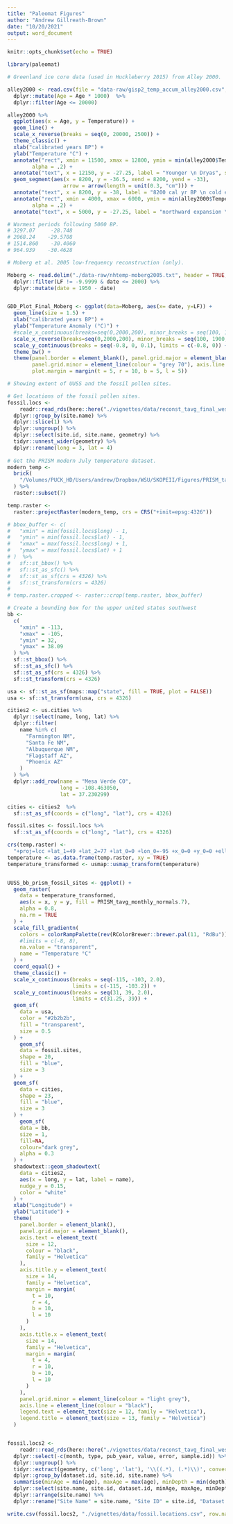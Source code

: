 ```yaml
---
title: "Paleomat Figures"
author: "Andrew Gillreath-Brown"
date: "10/20/2021"
output: word_document
---
```


```r

knitr::opts_chunk$set(echo = TRUE)

library(paleomat)

```

```r
# Greenland ice core data (used in Huckleberry 2015) from Alley 2000.

alley2000 <- read.csv(file = "data-raw/gisp2_temp_accum_alley2000.csv", header = TRUE) %>%
  dplyr::mutate(Age = Age * 1000)  %>%
  dplyr::filter(Age <= 20000) 

alley2000 %>% 
  ggplot(aes(x = Age, y = Temperature)) +
  geom_line() +
  scale_x_reverse(breaks = seq(0, 20000, 2500)) +
  theme_classic() +
  xlab("calibrated years BP") +
  ylab("Temperature °C") +
  annotate("rect", xmin = 11500, xmax = 12800, ymin = min(alley2000$Temperature) - 0.5, ymax = max(alley2000$Temperature),
        alpha = .2) +
  annotate("text", x = 12150, y = -27.25, label = "Younger \n Dryas", size = 3.5) +
  geom_segment(aes(x = 8200, y = -36.5, xend = 8200, yend = -33),
                  arrow = arrow(length = unit(0.3, "cm"))) +
  annotate("text", x = 8200, y = -38, label = "8200 cal yr BP \n cold event", size = 3 ) +
  annotate("rect", xmin = 4000, xmax = 6000, ymin = min(alley2000$Temperature) - 0.5, ymax = max(alley2000$Temperature),
        alpha = .2) +
  annotate("text", x = 5000, y = -27.25, label = "northward expansion \n of agriculture", size = 3) 

# Warmest periods following 5000 BP.
# 3297.07     -28.748
# 2068.24    -29.5708
# 1514.860    -30.4060
# 964.939    -30.4628

```


```r
# Moberg et al. 2005 low-frequency reconstruction (only).

Moberg <- read.delim("./data-raw/nhtemp-moberg2005.txt", header = TRUE, sep = "\t", dec = ".") [, 1:3] %>%
  dplyr::filter(LF != -9.9999 & date <= 2000) %>% 
  dplyr::mutate(date = 1950 - date)


GDD_Plot_Final_Moberg <- ggplot(data=Moberg, aes(x= date, y=LF)) +
  geom_line(size = 1.5) +
  xlab("calibrated years BP") +
  ylab("Temperature Anomaly (°C)") +
  #scale_x_continuous(breaks=seq(0,2000,200), minor_breaks = seq(100, 1900, 200)) + 
  scale_x_reverse(breaks=seq(0,2000,200), minor_breaks = seq(100, 1900, 200)) +
  scale_y_continuous(breaks = seq(-0.8, 0, 0.1), limits = c(-0.8, 0)) +
  theme_bw() +
  theme(panel.border = element_blank(), panel.grid.major = element_blank(), axis.text=element_text(size=12, colour = "black", family = "Helvetica"), axis.title.y = element_text(size = 14, family = "Helvetica", margin = margin(t = 10, r = 4, b = 10, l = 10)), axis.title.x = element_text(size = 14, family = "Helvetica", margin = margin(t = 4, r = 10, b = 10, l = 10)),
        panel.grid.minor = element_line(colour = "grey 70"), axis.line = element_line(colour = "black"),
        plot.margin = margin(t = 5, r = 10, b = 5, l = 5))
```

```r
# Showing extent of UUSS and the fossil pollen sites.

# Get locations of the fossil pollen sites.
fossil.locs <-
    readr::read_rds(here::here("./vignettes/data/reconst_tavg_final_west_3.rds")) %>% 
  dplyr::group_by(site.name) %>% 
  dplyr::slice(1) %>% 
  dplyr::ungroup() %>% 
  dplyr::select(site.id, site.name, geometry) %>% 
  tidyr::unnest_wider(geometry) %>% 
  dplyr::rename(long = 3, lat = 4)
  
# Get the PRISM modern July temperature dataset.
modern_temp <-
  brick(
    "/Volumes/PUCK_HD/Users/andrew/Dropbox/WSU/SKOPEII/Figures/PRISM_tavg_monthly_normals.tif"
  ) %>%
  raster::subset(7)

temp.raster <-
  raster::projectRaster(modern_temp, crs = CRS("+init=epsg:4326"))

# bbox_buffer <- c(
#   "xmin" = min(fossil.locs$long) - 1,
#   "ymin" = min(fossil.locs$lat) - 1,
#   "xmax" = max(fossil.locs$long) + 1,
#   "ymax" = max(fossil.locs$lat) + 1
# )  %>%
#   sf::st_bbox() %>%
#   sf::st_as_sfc() %>%
#   sf::st_as_sf(crs = 4326) %>%
#   sf::st_transform(crs = 4326)
# 
# temp.raster.cropped <- raster::crop(temp.raster, bbox_buffer)

# Create a bounding box for the upper united states southwest
bb <-
  c(
    "xmin" = -113,
    "xmax" = -105,
    "ymin" = 32,
    "ymax" = 38.09
  ) %>%
  sf::st_bbox() %>%
  sf::st_as_sfc() %>%
  sf::st_as_sf(crs = 4326) %>%
  sf::st_transform(crs = 4326)

usa <- sf::st_as_sf(maps::map("state", fill = TRUE, plot = FALSE))
usa <- sf::st_transform(usa, crs = 4326)

cities2 <- us.cities %>%
  dplyr::select(name, long, lat) %>%
  dplyr::filter(
    name %in% c(
      "Farmington NM",
      "Santa Fe NM",
      "Albuquerque NM",
      "Flagstaff AZ",
      "Phoenix AZ"
    )
  ) %>%
  dplyr::add_row(name = "Mesa Verde CO",
                 long = -108.463050,
                 lat = 37.230299)

cities <- cities2  %>%
  sf::st_as_sf(coords = c("long", "lat"), crs = 4326)

fossil.sites <- fossil.locs %>% 
  sf::st_as_sf(coords = c("long", "lat"), crs = 4326)

crs(temp.raster) <-
  "+proj=lcc +lat_1=49 +lat_2=77 +lat_0=0 +lon_0=-95 +x_0=0 +y_0=0 +ellps=GRS80 +datum=WGS84 +units=m +no_defs"
temperature <- as.data.frame(temp.raster, xy = TRUE)
temperature_transformed <- usmap::usmap_transform(temperature)


UUSS_bb_prism_fossil_sites <- ggplot() +
  geom_raster(
    data = temperature_transformed,
    aes(x = x, y = y, fill = PRISM_tavg_monthly_normals.7),
    alpha = 0.8,
    na.rm = TRUE
  ) +
  scale_fill_gradientn(
    colors = colorRampPalette(rev(RColorBrewer::brewer.pal(11, "RdBu")))(255),
    #limits = c(-8, 8),
    na.value = "transparent",
    name = "Temperature °C"
  ) +
  coord_equal() +
  theme_classic() +
  scale_x_continuous(breaks = seq(-115, -103, 2.0),
                     limits = c(-115, -103.2)) +
  scale_y_continuous(breaks = seq(31, 39, 2.0),
                     limits = c(31.25, 39)) +
  geom_sf(
    data = usa,
    color = "#2b2b2b",
    fill = "transparent",
    size = 0.5
  ) +
    geom_sf(
    data = fossil.sites,
    shape = 20,
    fill = "blue",
    size = 3
  ) +
  geom_sf(
    data = cities,
    shape = 23,
    fill = "blue",
    size = 3
  ) +
    geom_sf(
    data = bb,
    size = 1,
    fill=NA,
    colour="dark grey",
    alpha = 0.3
  ) +
  shadowtext::geom_shadowtext(
    data = cities2,
    aes(x = long, y = lat, label = name),
    nudge_y = 0.15,
    color = "white"
  ) +
  xlab("Longitude") +
  ylab("Latitude") +
  theme(
    panel.border = element_blank(),
    panel.grid.major = element_blank(),
    axis.text = element_text(
      size = 12,
      colour = "black",
      family = "Helvetica"
    ),
    axis.title.y = element_text(
      size = 14,
      family = "Helvetica",
      margin = margin(
        t = 10,
        r = 4,
        b = 10,
        l = 10
      )
    ),
    axis.title.x = element_text(
      size = 14,
      family = "Helvetica",
      margin = margin(
        t = 4,
        r = 10,
        b = 10,
        l = 10
      )
    ),
    panel.grid.minor = element_line(colour = "light grey"),
    axis.line = element_line(colour = "black"),
    legend.text = element_text(size = 12, family = "Helvetica"),
    legend.title = element_text(size = 13, family = "Helvetica")
  )



```


```r

fossil.locs2 <-
    readr::read_rds(here::here("./vignettes/data/reconst_tavg_final_west_3.rds")) %>% dplyr::filter(month == 7) %>% 
  dplyr::select(-c(month, type, pub_year, value, error, sample.id)) %>% 
  dplyr::ungroup() %>% 
  tidyr::extract(geometry, c('long', 'lat'), '\\((.*), (.*)\\)', convert = TRUE) %>% 
  dplyr::group_by(dataset.id, site.id, site.name) %>% 
  summarise(minAge = min(age), maxAge = max(age), minDepth = min(depth), maxDepth = max(depth), across(c(long, lat, elev), unique)) %>% 
  dplyr::select(site.name, site.id, dataset.id, minAge, maxAge, minDepth, maxDepth, long, lat, elev) %>% 
  dplyr::arrange(site.name) %>% 
  dplyr::rename("Site Name" = site.name, "Site ID" = site.id, "Dataset ID" = dataset.id, "Earliest date of core (BP)" = minAge, "Latest date of core (BP)" = maxAge, "Minimum Depth" = minDepth, "Maximum Depth" = maxDepth, "Longitude" = long, "Latitude" = lat, "Elevation (m)" = elev )

write.csv(fossil.locs2, "./vignettes/data/fossil.locations.csv", row.names = FALSE)

```
